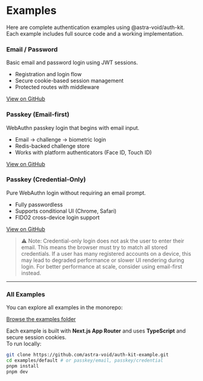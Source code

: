 # Examples

Here are complete authentication examples using @astra-void/auth-kit.
Each example includes full source code and a working implementation.

### Email / Password

Basic email and password login using JWT sessions.

- Registration and login flow
- Secure cookie-based session management
- Protected routes with middleware

[View on GitHub](https://github.com/astra-void/auth-kit-example/tree/main/examples/default)

### Passkey (Email-first)

WebAuthn passkey login that begins with email input.

- Email → challenge → biometric login
- Redis-backed challenge store
- Works with platform authenticators (Face ID, Touch ID)

[View on GitHub](https://github.com/astra-void/auth-kit-example/tree/main/examples/passkey/email)

### Passkey (Credential-Only)

Pure WebAuthn login without requiring an email prompt.

- Fully passwordless
- Supports conditional UI (Chrome, Safari)
- FIDO2 cross-device login support

[View on GitHub](https://github.com/astra-void/auth-kit-example/tree/main/examples/passkey/credential)

> ⚠️ Note:
Credential-only login does not ask the user to enter their email.
This means the browser must try to match all stored credentials.
If a user has many registered accounts on a device, this may lead to degraded performance or slower UI rendering during login.
For better performance at scale, consider using email-first instead.

---

### All Examples

You can explore all examples in the monorepo:

[Browse the examples folder](https://github.com/astra-void/auth-kit-example/tree/main/examples)

Each example is built with **Next.js App Router** and uses **TypeScript** and secure session cookies.  
To run locally:

```bash
git clone https://github.com/astra-void/auth-kit-example.git
cd examples/default # or passkey/email, passkey/credential
pnpm install
pnpm dev
```